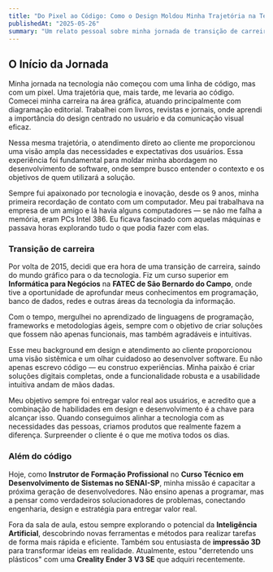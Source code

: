 ```yaml
---
title: "Do Pixel ao Código: Como o Design Moldou Minha Trajetória na Tecnologia"
publishedAt: "2025-05-26"
summary: "Um relato pessoal sobre minha jornada de transição de carreira, saindo do design gráfico para me tornar um desenvolvedor de software e, hoje, instrutor. Compartilho como a paixão pela tecnologia, a experiência com o design centrado no usuário e o contato com clientes se tornaram a base para construir soluções digitais e capacitar a próxima geração de talentos."
---
```


## O Início da Jornada

Minha jornada na tecnologia não começou com uma linha de código, mas com um pixel. Uma trajetória que, mais tarde, me levaria ao código. Comecei minha carreira na área gráfica, atuando principalmente com diagramação editorial. Trabalhei com livros, revistas e jornais, onde aprendi a importância do design centrado no usuário e da comunicação visual eficaz.

Nessa mesma trajetória, o atendimento direto ao cliente me proporcionou uma visão ampla das necessidades e expectativas dos usuários. Essa experiência foi fundamental para moldar minha abordagem no desenvolvimento de software, onde sempre busco entender o contexto e os objetivos de quem utilizará a solução.

Sempre fui apaixonado por tecnologia e inovação, desde os 9 anos, minha primeira recordação de contato com um computador. Meu pai trabalhava na empresa de um amigo e lá havia alguns computadores — se não me falha a memória, eram PCs Intel 386. Eu ficava fascinado com aquelas máquinas e passava horas explorando tudo o que podia fazer com elas.

### Transição de carreira

Por volta de 2015, decidi que era hora de uma transição de carreira, saindo do mundo gráfico para o da tecnologia. Fiz um curso superior em **Informática para Negócios** na **FATEC de São Bernardo do Campo**, onde tive a oportunidade de aprofundar meus conhecimentos em programação, banco de dados, redes e outras áreas da tecnologia da informação.

Com o tempo, mergulhei no aprendizado de linguagens de programação, frameworks e metodologias ágeis, sempre com o objetivo de criar soluções que fossem não apenas funcionais, mas também agradáveis e intuitivas.

Esse meu background em design e atendimento ao cliente proporcionou uma visão sistêmica e um olhar cuidadoso ao desenvolver software. Eu não apenas escrevo código — eu construo experiências. Minha paixão é criar soluções digitais completas, onde a funcionalidade robusta e a usabilidade intuitiva andam de mãos dadas.

Meu objetivo sempre foi entregar valor real aos usuários, e acredito que a combinação de habilidades em design e desenvolvimento é a chave para alcançar isso. Quando conseguimos alinhar a tecnologia com as necessidades das pessoas, criamos produtos que realmente fazem a diferença. Surpreender o cliente é o que me motiva todos os dias.

### Além do código

Hoje, como **Instrutor de Formação Profissional** no **Curso Técnico em Desenvolvimento de Sistemas no SENAI-SP**, minha missão é capacitar a próxima geração de desenvolvedores. Não ensino apenas a programar, mas a pensar como verdadeiros solucionadores de problemas, conectando engenharia, design e estratégia para entregar valor real.

Fora da sala de aula, estou sempre explorando o potencial da **Inteligência Artificial**, descobrindo novas ferramentas e métodos para realizar tarefas de forma mais rápida e eficiente. Também sou entusiasta de **impressão 3D** para transformar ideias em realidade. Atualmente, estou "derretendo uns plásticos" com uma **Creality Ender 3 V3 SE** que adquiri recentemente.
